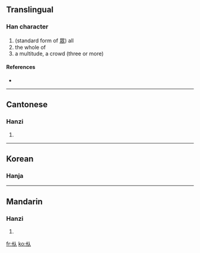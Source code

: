 ==Translingual==

===Han character===
{{Han char|rn=9|rad=人|as=04|sn=6|four=|canj=人人人 (OOO)}}

# (standard form of [[眾]]) all
# the whole of
# a multitude, a crowd (three or more)

====References====
* {{Han ref|kx=0095.220|hdz=10124.030|uh=343A|ud=13370}}

----

==Cantonese==

===Hanzi===
{{yue-hanzi|jyut=|y=jung3}}

# {{defn|Cantonese}}

----

==Korean==

===Hanja===
{{ko-hanja|hangeul=중|rv=jung|mr=chung|y=cwung|eumhun=무리|ehrv=muri|ehmr=muri|ehy=muli}}

----

==Mandarin==

===Hanzi===
{{cmn-hanzi|pin=[[zhòng]] ([[zhong4]])|wg=chung<sup>4</sup>}}

# {{defn|Mandarin}}

[[fr:㐺]]
[[ko:㐺]]